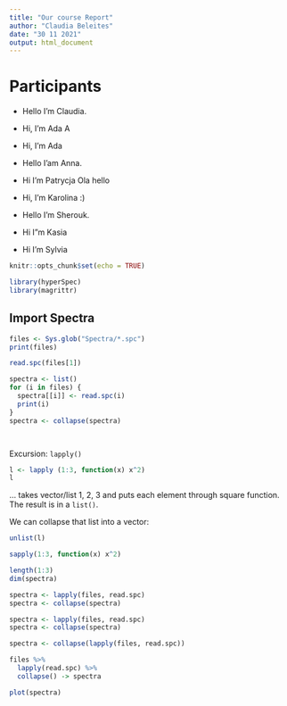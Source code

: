 ```yaml
---
title: "Our course Report"
author: "Claudia Beleites"
date: "30 11 2021"
output: html_document
---
```


# Participants

- Hello I'm Claudia.

- Hi, I'm Ada A

- Hi, I'm Ada

- Hello I'am Anna.
- Hi I'm Patrycja
Ola hello
- Hi, I'm Karolina :)
- Hello I'm Sherouk.
- Hi I"m Kasia
- Hi I'm Sylvia

```r
knitr::opts_chunk$set(echo = TRUE)

library(hyperSpec)
library(magrittr)
```

## Import Spectra

```r
files <- Sys.glob("Spectra/*.spc")
print(files)

read.spc(files[1])

spectra <- list()
for (i in files) {
  spectra[[i]] <- read.spc(i)
  print(i)
}
spectra <- collapse(spectra)




```


Excursion: `lapply()`

```r
l <- lapply (1:3, function(x) x^2) 
l
```
... takes vector/list 1, 2, 3 and puts each element through square function. The result is in a `list()`.

We can collapse that list into a vector:
```r
unlist(l)
```

```r
sapply(1:3, function(x) x^2)
```

```r
length(1:3)
dim(spectra)
```

```r
spectra <- lapply(files, read.spc)
spectra <- collapse(spectra)
```

```r
spectra <- lapply(files, read.spc)
spectra <- collapse(spectra)
```

```r
spectra <- collapse(lapply(files, read.spc))

files %>% 
  lapply(read.spc) %>%
  collapse() -> spectra
```


```r
plot(spectra)
```

